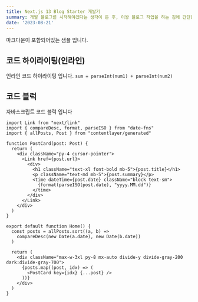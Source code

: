 ```yaml
---
title: Next.js 13 Blog Starter 개발기
summary: 개발 블로그를 시작해야겠다는 생각이 든 후, 이왕 블로그 작업을 하는 김에 간단한 블로그 스타터를 만들어 보았습니다
date: '2023-08-21'
---
```


마크다운이 포함되어있는 샘플 입니다.

## 코드 하이라이팅(인라인)

인라인 코드 하이라이팅 입니다. `sum = parseInt(num1) + parseInt(num2)`

## 코드 블럭

자바스크립트 코드 블럭 입니다

```javascript:app/page.tsx
import Link from "next/link"
import { compareDesc, format, parseISO } from "date-fns"
import { allPosts, Post } from "contentlayer/generated"

function PostCard(post: Post) {
  return (
    <div className="py-4 cursor-pointer">  
      <Link href={post.url}>
        <div>
          <h1 className="text-xl font-bold mb-5">{post.title}</h1>
          <p className="text-md mb-5">{post.summary}</p>
          <time dateTime={post.date} className="block text-sm">
            {format(parseISO(post.date), "yyyy.MM.dd")}
          </time>  
        </div>
      </Link>
    </div>
  )
}

export default function Home() {
  const posts = allPosts.sort((a, b) =>
    compareDesc(new Date(a.date), new Date(b.date))
  )

  return (
    <div className="max-w-3xl py-8 mx-auto divide-y divide-gray-200 dark:divide-gray-700">
      {posts.map((post, idx) => (
        <PostCard key={idx} {...post} />
      ))}
    </div>
  )
}
```